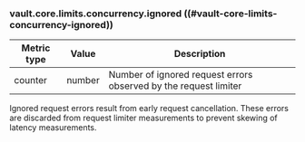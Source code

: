### vault.core.limits.concurrency.ignored ((#vault-core-limits-concurrency-ignored))

Metric type | Value   | Description
----------- | ------- | -----------
counter     | number  | Number of ignored request errors observed by the request limiter

Ignored request errors result from early request cancellation.  These errors are
discarded from request limiter measurements to prevent skewing of latency
measurements.
